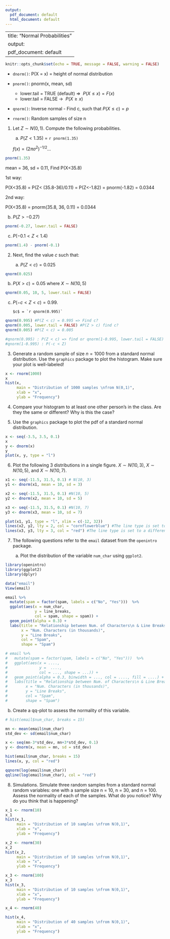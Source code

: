 ```yaml
---
output:
  pdf_document: default
  html_document: default
---
```

---
title: "Normal Probabilities"
output:
  pdf_document: default
  ---

```r
knitr::opts_chunk$set(echo = TRUE, message = FALSE, warning = FALSE)
```

-   `dnorm()`: P(X = x) = height of normal distribution

-   `pnorm()`: pnorm(x, mean, sd)

    -   lower.tail = TRUE (default) $\Rightarrow \ \ P(X \leq x) = F(x)$
    -   lower.tail = FALSE $\rightarrow \ \ P(X \geq x)$

-   `qnorm()`: Inverse normal - Find c, such that $P(X \leq c) = p$

-   `rnorm()`: Random samples of size n

1.  Let $Z \sim N(0,1)$. Compute the following probabilities.

    a.  $P(Z < 1.35)$ = `r pnorm(1.35)`  

    $f(x) = (2\pi\sigma^2)^{-1/2}...$

```r
pnorm(1.35)
```  
  
  mean = 36, sd = 0.11, Find P(X<35.8)
  
  1st way:
  
  P(X<35.8) = P(Z< (35.8-36)/0.11) = P(Z<-1.82) = pnorm(-1.82) = 0.0344
  
  2nd way:
  
  P(X<35.8) = pnorm(35.8, 36, 0.11) = 0.0344
  
b.    $P(Z > -0.27)$

```r
pnorm(-0.27, lower.tail = FALSE)
```  
  
c.    $P(-0.1 < Z < 1.4)$

```r
pnorm(1.4) - pnorm(-0.1)
```  

2.  Next, find the value $c$ such that:  

    a.  $P(Z < c) = 0.025$

```r
qnorm(0.025)
```
  
b.  $P(X > c) = 0.05$ where $X \sim N(10, 5)$  

```r
qnorm(0.05, 10, 5, lower.tail = FALSE)
```

c.  $P(-c < Z < c) = 0.99$.

        $c$ = `r qnorm(0.995)`

```r
qnorm(0.995) #P(Z < c) = 0.995 => Find c? 
qnorm(0.005, lower.tail = FALSE) #P(Z > c) find c?
qnorm(0.005) #P(Z < c) = 0.005 

#qnorm(0.995) : P(Z < c) => find or qnorm(1-0.995, lower.tail = FALSE)
#qnorm(1-0.995) : P(-c < Z)

```

3.  Generate a random sample of size $n = 1000$ from a standard normal distribution. Use the `graphics` package to plot the histogram. Make sure your plot is well-labeled!

```r
x <- rnorm(1000)
x
hist(x, 
     main = "Distribution of 1000 samples \nfrom N(0,1)",
     xlab = "x",
     ylab = "Frequency")
```

4.  Compare your histogram to at least one other person's in the class. Are they the same or different? Why is this the case?

5.  Use the `graphics` package to plot the pdf of a standard normal distribution.

```r
x <- seq(-3.5, 3.5, 0.1)
x
y <- dnorm(x)
y
plot(x, y, type = "l")

```

6.  Plot the following 3 distributions in a single figure. $X \sim N(10, 3)$, $X\sim N(10,5)$, and $X \sim N(10, 7)$.

```r
x1 <- seq(-11.5, 31.5, 0.1) # N(10, 3)
y1 <- dnorm(x1, mean = 10, sd = 3)

x2 <- seq(-11.5, 31.5, 0.1) #N(10, 5)
y2 <- dnorm(x2, mean = 10, sd = 5)

x3 <- seq(-11.5, 31.5, 0.1) #N(10, 7)
y3 <- dnorm(x3, mean = 10, sd = 7)

plot(x1, y1, type = "l", xlim = c(-12, 32))
lines(x2, y2, lty = 2, col = "cornflowerblue") #The line type is set to dashed (lty = 2)
lines(x3, y3, lty = 3, col = "red") #The line type is set to a different dash pattern (lty = 3)
```

7.  The following questions refer to the `email` dataset from the `openintro` package.

    a.  Plot the distribution of the variable `num_char` using `ggplot2`.

```r
library(openintro)
library(ggplot2)
library(dplyr)

data("email")
View(email)
```

```r
email %>% 
  mutate(spam = factor(spam, labels = c("No", "Yes")))  %>% 
  ggplot(aes(x = num_char,
             y = line_breaks,
             col = spam, shape = spam)) +
  geom_point(alpha = 0.3) +
  labs(title = "Relationship between Num. of Characters\n & Line Breaks, by Spam Status",
       x = "Num. Characters (in thousands)",
       y = "Line Breaks",
       col = "Spam",
       shape = "Spam")

# email %>% 
#   mutate(spam = factor(spam, labels = c("No", "Yes")))  %>% 
#   ggplot(aes(x = ....,
#              y =  ....,
#              col = ..., shape = ...)) +
#   geom_point(alpha = 0.3, binwidth = ..., col = ...., fill = ....) +
#   labs(title = "Relationship between Num. of Characters\n & Line Breaks, by Spam Status",
#        x = "Num. Characters (in thousands)",
#        y = "Line Breaks",
#        col = "Spam",
#        shape = "Spam")


```

b.  Create a qq-plot to assess the normality of this variable.

```r
# hist(email$num_char, breaks = 15)

mn <- mean(email$num_char)
std_dev <- sd(email$num_char)

x <- seq(mn-3*std_dev, mn+3*std_dev, 0.1)
y <- dnorm(x, mean = mn, sd = std_dev)

hist(email$num_char, breaks = 15)
lines(x, y, col = "red")

qqnorm(log(email$num_char))
qqline(log(email$num_char), col = "red")
```

8.  Simulations. Simulate three random samples from a standard normal random variables: one with a sample size n = 10, n = 30, and n = 100. Assess the normality of each of the samples. What do you notice? Why do you think that is happening?

```r
x_1 <- rnorm(10)
x_1
hist(x_1, 
     main = "Distribution of 10 samples \nfrom N(0,1)",
     xlab = "x",
     ylab = "Frequency")

x_2 <- rnorm(30)
x_2
hist(x_2, 
     main = "Distribution of 10 samples \nfrom N(0,1)",
     xlab = "x",
     ylab = "Frequency")

x_3 <- rnorm(100)
x_3
hist(x_3, 
     main = "Distribution of 10 samples \nfrom N(0,1)",
     xlab = "x",
     ylab = "Frequency")

x_4 <- rnorm(40)

hist(x_4,
     main = "Distribution of 40 samples \nfrom N(0,1)",
     xlab = "x",
     ylab = "Frequency")
```
